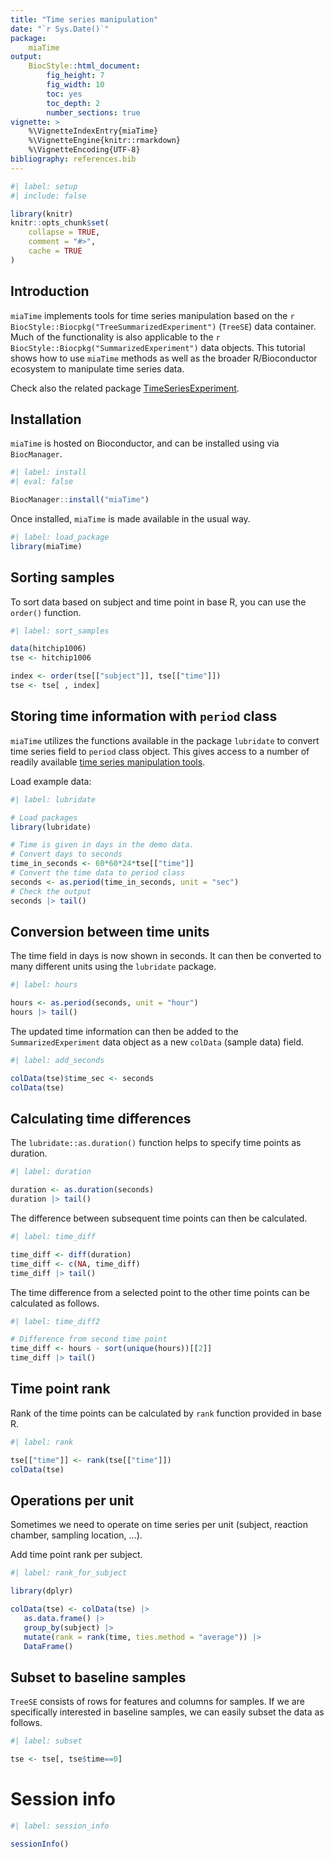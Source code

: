 ```yaml
---
title: "Time series manipulation"
date: "`r Sys.Date()`"
package: 
    miaTime
output: 
    BiocStyle::html_document:
        fig_height: 7
        fig_width: 10
        toc: yes
        toc_depth: 2
        number_sections: true
vignette: >
    %\VignetteIndexEntry{miaTime}
    %\VignetteEngine{knitr::rmarkdown}
    %\VignetteEncoding{UTF-8}
bibliography: references.bib
---
```


```r
#| label: setup
#| include: false

library(knitr)
knitr::opts_chunk$set(
    collapse = TRUE,
    comment = "#>",
    cache = TRUE
)
```

## Introduction

`miaTime` implements tools for time series manipulation based on the
`r BiocStyle::Biocpkg("TreeSummarizedExperiment")` (`TreeSE`) data container.
Much of the functionality is also applicable to the
`r BiocStyle::Biocpkg("SummarizedExperiment")` data objects. This tutorial
shows how to use `miaTime` methods as well as the broader R/Bioconductor
ecosystem to manipulate time series data.

Check also the related package
[TimeSeriesExperiment](https://github.com/nlhuong/TimeSeriesExperiment).

## Installation

`miaTime` is hosted on Bioconductor, and can be installed using via
`BiocManager`.

```r
#| label: install
#| eval: false

BiocManager::install("miaTime")
```

Once installed, `miaTime` is made available in the usual way.

```r
#| label: load_package
library(miaTime)
```

## Sorting samples 

To sort data based on subject and time point in base R, you can use the
`order()` function.

```r
#| label: sort_samples

data(hitchip1006)
tse <- hitchip1006

index <- order(tse[["subject"]], tse[["time"]])
tse <- tse[ , index]
```

## Storing time information with `period` class

`miaTime` utilizes the functions available in the package `lubridate`
to convert time series field to `period` class object. This gives access to a 
number of readily available
[time series manipulation tools](https://cran.r-project.org/web/packages/lubridate/vignettes/lubridate.html).


Load example data:

```r
#| label: lubridate

# Load packages
library(lubridate)

# Time is given in days in the demo data.
# Convert days to seconds
time_in_seconds <- 60*60*24*tse[["time"]]
# Convert the time data to period class
seconds <- as.period(time_in_seconds, unit = "sec")
# Check the output
seconds |> tail()
```

## Conversion between time units

The time field in days is now shown in seconds. It can then be
converted to many different units using the `lubridate` package.

```r
#| label: hours

hours <- as.period(seconds, unit = "hour")
hours |> tail()
```

The updated time information can then be added to the
`SummarizedExperiment` data object as a new `colData` (sample data)
field.

```r
#| label: add_seconds

colData(tse)$time_sec <- seconds
colData(tse)
```

## Calculating time differences 

The `lubridate::as.duration()` function helps to specify time points as
duration.

```r
#| label: duration

duration <- as.duration(seconds)
duration |> tail()
```

The difference between subsequent time points can then be calculated.

```r
#| label: time_diff

time_diff <- diff(duration)
time_diff <- c(NA, time_diff)
time_diff |> tail()
```

The time difference from a selected point to the other time points
can be calculated as follows.

```r
#| label: time_diff2

# Difference from second time point
time_diff <- hours - sort(unique(hours))[[2]]
time_diff |> tail()
```

## Time point rank

Rank of the time points can be calculated by `rank` function provided in base R.

```r
#| label: rank

tse[["time"]] <- rank(tse[["time"]])
colData(tse)
```

## Operations per unit

Sometimes we need to operate on time series per unit (subject, reaction chamber,
sampling location, ...).

Add time point rank per subject.

```r
#| label: rank_for_subject

library(dplyr)

colData(tse) <- colData(tse) |>
   as.data.frame() |>
   group_by(subject) |>
   mutate(rank = rank(time, ties.method = "average")) |>
   DataFrame()
```

## Subset to baseline samples

`TreeSE` consists of rows for features and columns for samples. If we are
specifically interested in baseline samples, we can easily subset the data as
follows.

```r
#| label: subset

tse <- tse[, tse$time==0]
```

# Session info

```r
#| label: session_info

sessionInfo()
```
